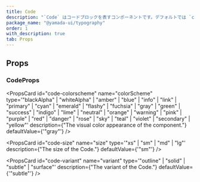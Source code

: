 ```yaml
---
title: Code
description: "`Code` はコードブロックを表すコンポーネントです。デフォルトでは `code` 要素をレンダリングします。"
package_name: "@yamada-ui/typography"
order: 1
with_description: true
tab: Props
---
```


## Props

### CodeProps

<PropsCard
  id="code-colorscheme"
  name="colorScheme"
  type='"blackAlpha" | "whiteAlpha" | "amber" | "blue" | "info" | "link" | "primary" | "cyan" | "emerald" | "flashy" | "fuchsia" | "gray" | "green" | "success" | "indigo" | "lime" | "neutral" | "orange" | "warning" | "pink" | "purple" | "red" | "danger" | "rose" | "sky" | "teal" | "violet" | "secondary" | "yellow"'
  description={"The visual color appearance of the component."}
  defaultValue={'"gray"'}
/>

<PropsCard
  id="code-size"
  name="size"
  type='"xs" | "sm" | "md" | "lg"'
  description={"The size of the Code."}
  defaultValue={'"sm"'}
/>

<PropsCard
  id="code-variant"
  name="variant"
  type='"outline" | "solid" | "subtle" | "surface"'
  description={"The variant of the Code."}
  defaultValue={'"subtle"'}
/>
